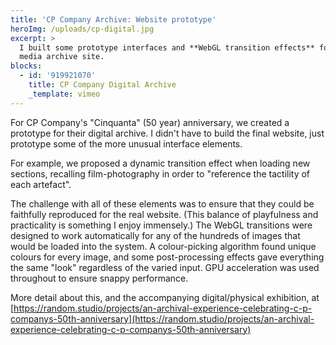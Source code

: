 ```yaml
---
title: 'CP Company Archive: Website prototype'
heroImg: /uploads/cp-digital.jpg
excerpt: >
  I built some prototype interfaces and **WebGL transition effects** for this
  media archive site.
blocks:
  - id: '919921070'
    title: CP Company Digital Archive
    _template: vimeo
---
```


For CP Company's "Cinquanta" (50 year) anniversary, we created a prototype for their digital archive. I didn't have to build the final website, just prototype some of the more unusual interface elements.

For example, we proposed a dynamic transition effect when loading new sections, recalling film-photography in order to "reference the tactility of each artefact".

The challenge with all of these elements was to ensure that they could be faithfully reproduced for the real website. (This balance of playfulness and practicality is something I enjoy immensely.) The WebGL transitions were designed to work automatically for any of the hundreds of images that would be loaded into the system. A colour-picking algorithm found unique colours for every image, and some post-processing effects gave everything the same "look" regardless of the varied input. GPU acceleration was used throughout to ensure snappy performance.

More detail about this, and the accompanying digital/physical exhibition, at [https://random.studio/projects/an-archival-experience-celebrating-c-p-companys-50th-anniversary](https://random.studio/projects/an-archival-experience-celebrating-c-p-companys-50th-anniversary)
